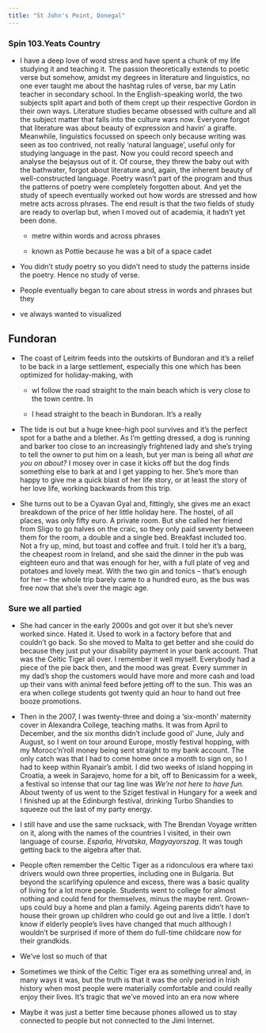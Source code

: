 ```yaml
---
title: "St John's Point, Donegal"
---
```


### **Spin 103.Yeats Country**

-   I have a deep love of word stress and have spent a chunk of my life studying it and teaching it. The passion theoretically extends to poetic verse but somehow, amidst my degrees in literature and linguistics, no one ever taught me about the hashtag rules of verse, bar my Latin teacher in secondary school. In the English-speaking world, the two subjects split apart and both of them crept up their respective Gordon in their own ways. Literature studies became obsessed with culture and all the subject matter that falls into the culture wars now. Everyone forgot that literature was about beauty of expression and havin' a giraffe. Meanwhile, linguistics focussed on speech only because writing was seen as too contrived, not really 'natural language', useful only for studying language in the past. Now you could record speech and analyse the bejaysus out of it. Of course, they threw the baby out with the bathwater, forgot about literature and, again, the inherent beauty of well-constructed language. Poetry wasn't part of the program and thus the patterns of poetry were completely forgotten about. And yet the study of speech eventually worked out how words are stressed and how metre acts across phrases. The end result is that the two fields of study are ready to overlap but, when I moved out of academia, it hadn't yet been done.

    -   metre within words and across phrases

    -   known as Pottie because he was a bit of a space cadet

-   You didn't study poetry so you didn't need to study the patterns inside the poetry. Hence no study of verse.

-   People eventually began to care about stress in words and phrases but they

-   ve always wanted to visualized

## **Fundoran**

-   The coast of Leitrim feeds into the outskirts of Bundoran and it's a relief to be back in a large settlement, especially this one which has been optimized for holiday-making, with

    -   wI follow the road straight to the main beach which is very close to the town centre. In

    -   I head straight to the beach in Bundoran. It's a really

-   The tide is out but a huge knee-high pool survives and it's the perfect spot for a bathe and a blether. As I'm getting dressed, a dog is running and barker too close to an increasingly frightened lady and she's trying to tell the owner to put him on a leash, but yer man is being all *what are you on about?* I mosey over in case it kicks off but the dog finds something else to bark at and I get yapping to her. She's more than happy to give me a quick blast of her life story, or at least the story of her love life, working backwards from this trip.

-   She turns out to be a Cyavan Gyal and, fittingly, she gives me an exact breakdown of the price of her little holiday here. The hostel, of all places, was only fifty euro. A private room. But she called her friend from Sligo to go halves on the craic, so they only paid seventy between them for the room, a double and a single bed. Breakfast included too. Not a fry up, mind, but toast and coffee and fruit. I told her it's a barg, the cheapest room in Ireland, and she said the dinner in the pub was eighteen euro and that was enough for her, with a full plate of veg and potatoes and lovely meat. With the two gin and tonics – that's enough for her – the whole trip barely came to a hundred euro, as the bus was free now that she's over the magic age.

### **Sure we all partied**

-   She had cancer in the early 2000s and got over it but she's never worked since. Hated it. Used to work in a factory before that and couldn't go back. So she moved to Malta to get better and she could do because they just put your disability payment in your bank account. That was the Celtic Tiger all over. I remember it well myself. Everybody had a piece of the pie back then, and the mood was great. Every summer in my dad's shop the customers would have more and more cash and load up their vans with animal feed before jetting off to the sun. This was an era when college students got twenty quid an hour to hand out free booze promotions.

-   Then in the 2007, I was twenty-three and doing a 'six-month' maternity cover in Alexandra College, teaching maths. It was from April to December, and the six months didn't include good ol' June, July and August, so I went on tour around Europe, mostly festival hopping, with my Morocc'n'roll money being sent straight to my bank account. The only catch was that I had to come home once a month to sign on, so I had to keep within Ryanair's ambit. I did two weeks of island hopping in Croatia, a week in Sarajevo, home for a bit, off to Benicassim for a week, a festival so intense that our tag line was *We're not here to have fun*. About twenty of us went to the Sziget festival in Hungary for a week and I finished up at the Edinburgh festival, drinking Turbo Shandies to squeeze out the last of my party energy.

-   I still have and use the same rucksack, with The Brendan Voyage written on it, along with the names of the countries I visited, in their own language of course. *España, Hrvatska*, *Magyayorszag*. It was tough getting back to the algebra after that.

-   People often remember the Celtic Tiger as a ridonculous era where taxi drivers would own three properties, including one in Bulgaria. But beyond the scarlifying opulence and excess, there was a basic quality of living for a lot more people. Students went to college for almost nothing and could fend for themselves, minus the maybe rent. Grown-ups could buy a home and plan a family. Ageing parents didn't have to house their grown up children who could go out and live a little. I don't know if elderly people's lives have changed that much although I wouldn't be surprised if more of them do full-time childcare now for their grandkids.

-   We've lost so much of that

-   Sometimes we think of the Celtic Tiger era as something unreal and, in many ways it was, but the truth is that it was the only period in Irish history when most people were materially comfortable and could really enjoy their lives. It's tragic that we've moved into an era now where

-   Maybe it was just a better time because phones allowed us to stay connected to people but not connected to the Jimi Internet.
